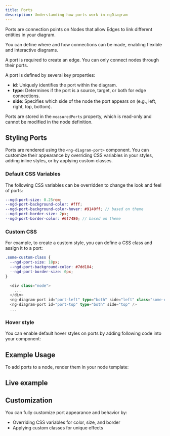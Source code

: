 ```yaml
---
title: Ports
description: Understanding how ports work in ngDiagram
---
```



Ports are connection points on Nodes that allow Edges to link different entities in your diagram.

You can define where and how connections can be made, enabling flexible and interactive diagrams.

<Aside type="note">A port is required to create an edge. You can only connect nodes through their ports.</Aside>

A port is defined by several key properties:

- **id**: Uniquely identifies the port within the diagram.
- **type**: Determines if the port is a source, target, or both for edge connections.
- **side**: Specifies which side of the node the port appears on (e.g., left, right, top, bottom).

Ports are stored in the `measuredPorts` property, which is read-only and cannot be modified in the node definition.

## Styling Ports

Ports are rendered using the `<ng-diagram-port>` component.
You can customize their appearance by overriding CSS variables in your styles, adding inline styles, or by applying custom classes.

### Default CSS Variables

The following CSS variables can be overridden to change the look and feel of ports:

```scss
--ngd-port-size: 0.25rem;
--ngd-port-background-color: #fff;
--ngd-port-background-color-hover: #9140ff; // based on theme
--ngd-port-border-size: 2px;
--ngd-port-border-color: #6f7480; // based on theme
```

### Custom CSS

For example, to create a custom style, you can define a CSS class and assign it to a port:

```scss
.some-custom-class {
  --ngd-port-size: 18px;
  --ngd-port-background-color: #7dd184;
  --ngd-port-border-size: 0px;
}
```

```typescript
  <div class="node">
    ...
  </div>
  <ng-diagram-port id="port-left" type="both" side="left" class="some-custom-class" />
  <ng-diagram-port id="port-top" type="both" side="top" />
  ...
```

### Hover style

You can enable default hover styles on ports by adding following code into your component:

<CodeSnippet relativePath="nodes/ports/node.component.ts" sectionId="registering" />

## Example Usage

To add ports to a node, render them in your node template:

<CodeSnippet relativePath="nodes/ports/node.component.ts" sectionId="usage" />

## Live example

<Ports />

## Customization

You can fully customize port appearance and behavior by:

- Overriding CSS variables for color, size, and border
- Applying custom classes for unique effects

<LinkCard
  title="Custom Ports Example"
  href="/docs/examples/custom-ports"
  description="See a live example of custom port styling and its behavior."
/>
